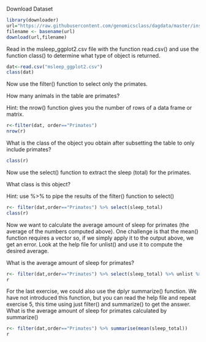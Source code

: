 Download Dataset

```r
library(downloader)
url="https://raw.githubusercontent.com/genomicsclass/dagdata/master/inst/extdata/msleep_ggplot2.csv"
filename <- basename(url)
download(url,filename)


```

Read in the msleep_ggplot2.csv file with the function read.csv() and use the function class() to determine what type of object is returned. 

```r
dat<-read.csv("msleep_ggplot2.csv")
class(dat)

```

Now use the filter() function to select only the primates.

How many animals in the table are primates?

Hint: the nrow() function gives you the number of rows of a data frame or matrix.



```r
r<-filter(dat, order=="Primates")
nrow(r)

```


What is the class of the object you obtain after subsetting the table to only include primates?

```r
class(r)
```

Now use the select() function to extract the sleep (total) for the primates.

What class is this object?

Hint: use %>% to pipe the results of the filter() function to select()



```r
r<- filter(dat,order=="Primates") %>% select(sleep_total)
class(r)
```



Now we want to calculate the average amount of sleep for primates (the average of the numbers computed above). One challenge is that the mean() function requires a vector so, if we simply apply it to the output above, we get an error. Look at the help file for unlist() and use it to compute the desired average.

What is the average amount of sleep for primates?


```r

r<- filter(dat,order=="Primates") %>% select(sleep_total) %>% unlist %>% mean
r

```


For the last exercise, we could also use the dplyr summarize() function. We have not introduced this function, but you can read the help file and repeat exercise 5, this time using just filter() and summarize() to get the answer.
What is the average amount of sleep for primates calculated by summarize()


```r

r<- filter(dat,order=="Primates") %>% summarise(mean(sleep_total))
r

```


